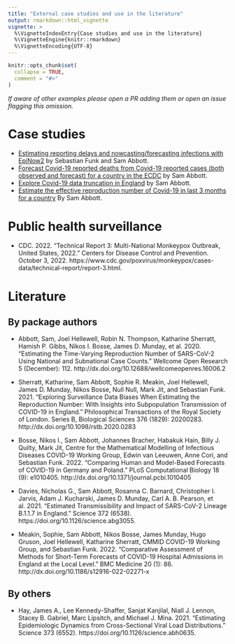 ```yaml
---
title: "External case studies and use in the literature"
output: rmarkdown::html_vignette
vignette: >
  %\VignetteIndexEntry{Case studies and use in the literature}
  %\VignetteEngine{knitr::rmarkdown}
  %\VignetteEncoding{UTF-8}
---
```


```r
knitr::opts_chunk$set(
  collapse = TRUE,
  comment = "#>"
)
```

*If aware of other examples please open a PR adding them or open an issue flagging this omission.*

# Case studies 

- [Estimating reporting delays and nowcasting/forecasting infections with EpiNow2](https://github.com/epiforecasts/nowcasting.example/blob/main/inst/reports/epinow2.md) by Sebastian Funk and Sam Abbott.
- [Forecast Covid-19 reported deaths from Covid-19 reported cases (both observed and forecast) for a country in the ECDC](https://gist.github.com/seabbs/4f09d7609df298db7a86c31612ff9d17) by Sam Abbott.
- [Explore Covid-19 data truncation in England](https://gist.github.com/seabbs/176b0c7f83eab1a7192a25b28bbd116a) by Sam Abbott.
- [Estimate the effective reproduction number of Covid-19 in last 3 months for a country](https://gist.github.com/seabbs/163d0f195892cde685c70473e1f5e867) By Sam Abbott.

# Public health surveillance

- CDC. 2022. “Technical Report 3: Multi-National Monkeypox Outbreak, United States, 2022.” Centers for Disease Control and Prevention. October 3, 2022. https://www.cdc.gov/poxvirus/monkeypox/cases-data/technical-report/report-3.html.

# Literature

## By package authors

- Abbott, Sam, Joel Hellewell, Robin N. Thompson, Katharine Sherratt, Hamish P. Gibbs, Nikos I. Bosse, James D. Munday, et al. 2020. “Estimating the Time-Varying Reproduction Number of SARS-CoV-2 Using National and Subnational Case Counts.” Wellcome Open Research 5 (December): 112. http://dx.doi.org/10.12688/wellcomeopenres.16006.2

- Sherratt, Katharine, Sam Abbott, Sophie R. Meakin, Joel Hellewell, James D. Munday, Nikos Bosse, Null Null, Mark Jit, and Sebastian Funk. 2021. “Exploring Surveillance Data Biases When Estimating the Reproduction Number: With Insights into Subpopulation Transmission of COVID-19 in England.” Philosophical Transactions of the Royal Society of London. Series B, Biological Sciences 376 (1829): 20200283. http://dx.doi.org/10.1098/rstb.2020.0283

- Bosse, Nikos I., Sam Abbott, Johannes Bracher, Habakuk Hain, Billy J. Quilty, Mark Jit, Centre for the Mathematical Modelling of Infectious Diseases COVID-19 Working Group, Edwin van Leeuwen, Anne Cori, and Sebastian Funk. 2022. “Comparing Human and Model-Based Forecasts of COVID-19 in Germany and Poland.” PLoS Computational Biology 18 (9): e1010405. http://dx.doi.org/10.1371/journal.pcbi.1010405

- Davies, Nicholas G., Sam Abbott, Rosanna C. Barnard, Christopher I. Jarvis, Adam J. Kucharski, James D. Munday, Carl A. B. Pearson, et al. 2021. “Estimated Transmissibility and Impact of SARS-CoV-2 Lineage B.1.1.7 in England.” Science 372 (6538). https://doi.org/10.1126/science.abg3055.

- Meakin, Sophie, Sam Abbott, Nikos Bosse, James Munday, Hugo Gruson, Joel Hellewell, Katharine Sherratt, CMMID COVID-19 Working Group, and Sebastian Funk. 2022. “Comparative Assessment of Methods for Short-Term Forecasts of COVID-19 Hospital Admissions in England at the Local Level.” BMC Medicine 20 (1): 86. http://dx.doi.org/10.1186/s12916-022-02271-x

## By others

- Hay, James A., Lee Kennedy-Shaffer, Sanjat Kanjilal, Niall J. Lennon, Stacey B. Gabriel, Marc Lipsitch, and Michael J. Mina. 2021. “Estimating Epidemiologic Dynamics from Cross-Sectional Viral Load Distributions.” Science 373 (6552). https://doi.org/10.1126/science.abh0635.